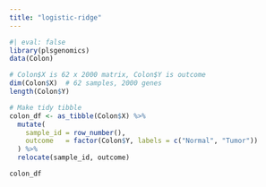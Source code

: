 ```yaml
---
title: "logistic-ridge"
---
```


```r
#| eval: false
library(plsgenomics)
data(Colon)

# Colon$X is 62 x 2000 matrix, Colon$Y is outcome
dim(Colon$X)  # 62 samples, 2000 genes
length(Colon$Y)

# Make tidy tibble
colon_df <- as_tibble(Colon$X) %>%
  mutate(
    sample_id = row_number(),
    outcome   = factor(Colon$Y, labels = c("Normal", "Tumor"))
  ) %>%
  relocate(sample_id, outcome)

colon_df
```

